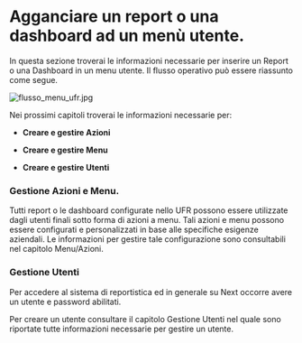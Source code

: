 # Agganciare un report o una dashboard ad un menù utente. 

In questa sezione troverai le informazioni necessarie per inserire un Report o una Dashboard in un menu utente.  Il flusso operativo può essere riassunto come segue.  

![flusso_menu_ufr.jpg](/UFR/imgs/flusso_menu_ufr.jpg)

  Nei prossimi capitoli troverai le informazioni necessarie per: 
  
  - **Creare e gestire Azioni** 
  
  - **Creare e gestire Menu** 
  
  - **Creare e gestire Utenti**  

### Gestione Azioni e Menu. 

Tutti report o le dashboard configurate nello UFR possono essere utilizzate dagli utenti finali sotto forma di azioni a menu. Tali azioni e menu possono essere configurati e personalizzati in base alle specifiche esigenze aziendali. Le informazioni per gestire tale configurazione sono consultabili nel capitolo Menu/Azioni. 

### Gestione Utenti 

Per accedere al sistema di reportistica ed in generale su Next occorre avere un utente e password abilitati. 

Per creare un utente consultare il capitolo Gestione Utenti nel quale sono riportate tutte informazioni necessarie per gestire un utente. 